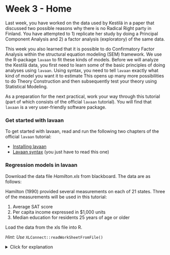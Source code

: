 # Week 3 - Home

Last week, you have worked on the data used by Kestilä in a paper that discussed two possible 
reasons why there is no Radical Right party in Finland. You have attempted to 1) replicate her 
study by doing a Principal Component Analysis and 2) a factor analysis (exploratory) of the same 
data. 

This week you also learned that it is possible to do Confirmatory Factor Analysis within the structural 
equation modeling (SEM) framework.  We use the R-package `lavaan` to fit these kinds of models. 
Before we will analyze the Kestilä data, you first need to learn some of the basic principles of doing 
analyses using `lavaan`. Using syntax, you need to tell `lavaan` exactly 
what kind of model you want it to estimate This opens up many more possibilities to do Theory Construction and then 
subsequently test your theory using Statistical Modeling. 

As a preparation for the next practical, work your way through this tutorial (part of which consists of the official `lavaan` tutorial). You will find that `lavaan` is a very user-friendly software package.

### Get started with lavaan

To get started with lavaan, read and run the following two chapters of the official `lavaan` tutorial:

* [Installing lavaan](http://lavaan.ugent.be/tutorial/install.html)
* [Lavaan syntax](http://lavaan.ugent.be/tutorial/syntax1.html) (you just have to read this one)

### Regression models in lavaan

Download the data file *Hamilton.xls* from blackboard. The data are as follows:

Hamilton (1990) provided several measurements on each of 21 states. Three of the
measurements will be used in this tutorial:

1. Average SAT score
2. Per capita income expressed in $1,000 units
3. Median education for residents 25 years of age or older

Load the data from the xls file into R.

*Hint: Use* `XLConnect::readWorkSheetFromFile()`

<details>
  <summary>Click for explanation</summary>
```r
library(XLConnect)
df <- readWorksheetFromFile("Hamilton.xls", 1)
```
\details

### Conceptual model

The following path diagram shows a model for these data:

![](AMOS_path.png)

This is a simple regression model where one observed variable, SAT, is predicted as a
linear combination of the other two observed variables, Education and Income. As with
nearly all empirical data, the prediction will not be perfect. The variable Other
represents variables other than Education and Income that affect SAT.
Each single-headed arrow represents a regression weight. The number 1 in the
figure specifies that Other must have a weight of 1 in the prediction of SAT. This constraint is imposed by default in `lavaan`.

### Lavaan syntax

Based on the `lavaan` tutorial, write down (just as text) the model syntax that describes the model in the picture. How many regressions are there? How many covariances?

<details>
  <summary>Click for explanation</summary>
The syntax for this model is:

```r
"SAT ~ Income + Education
Income ~~ Education"
```

Or, equivalently:

```r
"SAT ~ Income 
SAT ~ Education
Income ~~ Education"
```

This syntax specifies two regression equations and one covariance. However, three more parameters are included by lavaan per default:

1. The **residual** (unexplained) variance in SAT
2. The variance of Income
3. The variance of Education

So, strictly speaking, if you don't want to rely on the default settings, the syntax would be:

```r
"SAT ~ Income + Education
Income ~~ Education
SAT~~SAT
Income~~Income
Education~~Education"
```
\details


### Performing the analysis

In `lavaan`, models are fit using the `sem()` function. Run the command `?sem` to open the help file for this function. Try to figure out how to take the syntax you wrote for the previous question, and fit it to the Hamilton data.

<details>
  <summary>Click for explanation</summary>

```r
# Load the lavaan package
library(lavaan)
# Fit the model to df, and store the result in an object called 'fit'
fit <- sem(model = "SAT ~ Income + Education
                    Income ~~ Education",
           data = df)
```
This will result in a warning about the variances. You can ignore this.
\details

### Viewing the output

Most of the relevant output of a `lavaan` analysis can be extracted using the `summary()` function. Get a summary for the analysis now. Do either of the predictors have a significant effect on SA? By specifying the option `rsquare = TRUE` in the `summary()` function, you can additionally get squared multiple correlations for the dependent variables.

<details>
  <summary>Click for explanation</summary>

```r
summary(fit, rsquare = TRUE)
```
\details


### Plotting the output

The package `semPlot` can automatically plot simple SEM models, like path models and CFA models. To visualize this SEM model, install the semPlot package, and use the function `semPaths`:

```r
install.packages("semPlot")
library(semPlot)
semPaths(fit)
```
```r
library(semPlot)
semPaths(fit)
```

The default plot can be improved upon, for example, by plotting the parameter estimates onto the paths, and rotating it to match our initial conceptual model at the start of this tutorial:

```r
semPaths(fit, whatLabels = "est", rotation = 2)
```
